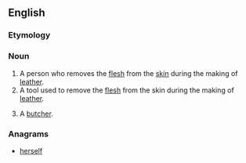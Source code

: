 {{also|Flesher}}

==English==

===Etymology===
{{suffix|en|flesh|er}}

===Noun===
{{en-noun}}

# A person who removes the [[flesh]] from the [[skin]] during the making of [[leather]].
# A tool used to remove the [[flesh]] from the skin during the making of [[leather]].
# {{lb|en|Scotland}} A [[butcher]].

===Anagrams===
* [[herself#English|herself]]
